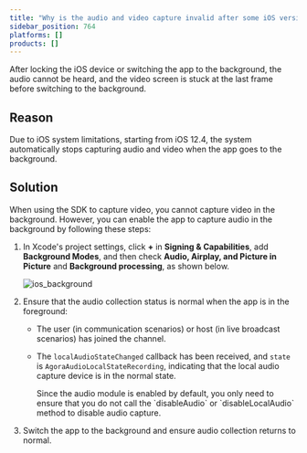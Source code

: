 ```yaml
---
title: "Why is the audio and video capture invalid after some iOS versions of apps are locked or switched to the background?"
sidebar_position: 764
platforms: []
products: []
---
```



After locking the iOS device or switching the app to the background, the audio cannot be heard, and the video screen is stuck at the last frame before switching to the background.

## Reason

Due to iOS system limitations, starting from iOS 12.4, the system automatically stops capturing audio and video when the app goes to the background.

## Solution

When using the SDK to capture video, you cannot capture video in the background. However, you can enable the app to capture audio in the background by following these steps:

1. In Xcode's project settings, click **+** in **Signing & Capabilities**, add **Background Modes**, and then check **Audio, Airplay, and Picture in Picture** and **Background processing**, as shown below.

   ![ios_background](../data/images/ios-backgroundmodes.png)

1. Ensure that the audio collection status is normal when the app is in the foreground:

    - The user (in communication scenarios) or host (in live broadcast scenarios) has joined the channel.
    - The `localAudioStateChanged` callback has been received, and `state` is `AgoraAudioLocalStateRecording`, indicating that the local audio capture device is in the normal state.

      <Admonition type="info" title="Note">
        Since the audio module is enabled by default, you only need to ensure that you do not call the `disableAudio` or `disableLocalAudio` method to disable audio capture.
      </Admonition>

1. Switch the app to the background and ensure audio collection returns to normal.

